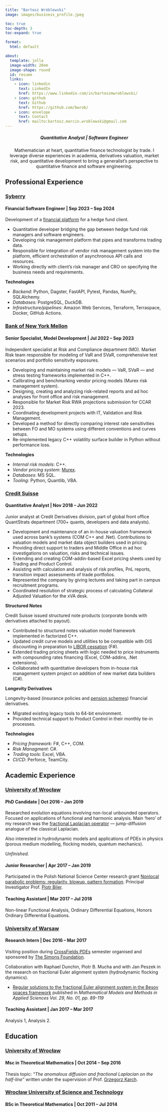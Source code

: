 ```yaml
---
title: "Bartosz Wróblewski"
image: images/business_profile.jpeg

toc: true
toc-depth: 3
toc-expand: true

format:
  html: default

about:
  template: jolla
  image-width: 20em
  image-shape: round
  id: resume
  links:
    - icon: linkedin
      text: LinkedIn
      href: https://www.linkedin.com/in/bartoszmwroblewski/
    - icon: github
      text: Github
      href: https://github.com/bwrob/
    - icon: envelope
      text: Contact
      href: mailto:bartosz.marcin.wroblewski@gmail.com
---
```


::: {#resume}
<center>

##### Quantitative Analyst \| Software Engineer

Mathematician at heart, quantitative finance technologist by trade.
I leverage diverse experiences in academia, derivatives valuation, market risk,
and quantitative development to bring a generalist's perspective to quantitative finance and software engineering.

</center>
:::

## Professional Experience

### [Syberry](https://www.syberry.com/)

#### Financial Software Engineer \| Sep 2023 -- Sep 2024

Development of a [financial platform](https://www.syberry.com/case-studies/game-changing-financial-platform/) for a hedge fund client.

-   Quantitative developer bridging the gap between hedge fund risk managers and software engineers.
-   Developing risk management platform that pipes and transforms trading data.
-   Responsible for integration of vendor risk management system into the platform, efficient orchestration of asynchronous API calls and resources.
-   Working directly with client's risk manager and CRO on specifying the business needs and requirements.

**Technologies**

-   *Backend*: Python, Dagster, FastAPI, Pytest, Pandas, NumPy, SQLAlchemy.
-   *Databases*: PostgreSQL, DuckDB.
-   *Infrastructure/pipelines*: Amazon Web Services, Terraform, Terraspace, Docker, GitHub Actions.

### [Bank of New York Mellon](https://www.bnymellon.com/)

#### Senior Specialist, Model Development \| Jul 2022 -- Sep 2023

Independent specialist at Risk and Compliance department (MO). Market Risk team responsible for modeling of VaR and SVaR, comprehensive test scenarios and portfolio sensitivity exposures.

-   Developing and maintaining market risk models --- VaR, SVaR --- and stress testing frameworks implemented in C++.
-   Calibrating and benchmarking vendor pricing models (Murex risk management system).
-   Designing, creating and analyzing risk-related reports and ad hoc analyses for front office and risk management.
-   Responsible for Market Risk RWA projections submission for CCAR 2023.
-   Coordinating development projects with IT, Validation and Risk Management.
-   Developed a method for directly comparing interest rate sensitivities between FO and MO systems using different conventions and curves setups.
-   Re-implemented legacy C++ volatility surface builder in Python without performance loss.

**Technologies**

-   *Internal risk models*: C++.
-   *Vendor pricing system*: [Murex](https://www.murex.com/en).
-   *Databases*: MS SQL.
-   *Tooling*: Python, Quantlib, VBA.

### [Credit Suisse](https://www.credit-suisse.com/)

#### Quantitative Analyst \| Nov 2018 -- Jun 2022

Junior analyst at Credit Derivatives division, part of global front office QuantStrats department (700+ quants, developers and data analysts).

-   Development and maintenance of an in-house valuation framework used across bank's systems (COM C++ and .Net). Contributions to valuation models and market data object builders used in pricing.
-   Providing direct support to traders and Middle Office in ad hoc investigations on valuation, risks and technical issues.
-   Extending and creating COM-addin-based Excel pricing sheets used by Trading and Product Control.
-   Assisting with calculation and analysis of risk profiles, PnL reports, transition impact assessments of trade portfolios.
-   Represented the company by giving lectures and taking part in campus recruitment programs.
-   Coordinated resolution of strategic process of calculating Collateral Adjusted Valuation for the xVA desk.

**Structured Notes**

Credit Suisse issued structured note products (corporate bonds with derivatives attached to payout).

-   Contributed to structured notes valuation model framework implemented in factorized C++.
-   Updated credit curve models and utilities to be compatible with OIS discounting in preparation to [LIBOR cessation](https://www.forbes.com/advisor/investing/what-is-libor/) (F#).
-   Extended trading pricing sheets with logic needed to price instruments with compounding rates financing (Excel, COM-addins, .Net extensions).
-   Collaborated with quantitative developers from in-house risk management system project on addition of new market data builders (C#).

**Longevity Derivatives**

Longevity-based (insurance policies and [pension schemes](https://www.independent.co.uk/news/business/news/itv-pays-credit-suisse-to-take-on-the-risk-on-its-pension-scheme-2342304.html)) financial derivatives.

-   Migrated existing legacy tools to 64-bit environment.
-   Provided technical support to Product Control in their monthly tie-in processes.

**Technologies**

-   *Pricing framework*: F#, C++, COM.
-   *Risk Managment*: C#.
-   *Trading tools*: Excel, VBA.
-   *CI/CD*: Perforce, TeamCity.

## Academic Experience

### [University of Wrocław](https://www.math.uni.wroc.pl/)

#### PhD Candidate \| Oct 2016 -- Jan 2019

Researched evolution equations involving non-local unbounded operators. Focused on applications of functional and harmonic analysis. Main 'hero' of my research was the [fractional Laplacian operator](https://en.wikipedia.org/wiki/Fractional_Laplacian) --- jump-diffusion analogue of the classical Laplacian.

Also interested in hydrodynamic models and applications of PDEs in physics (porous medium modelling, flocking models, quantum mechanics).

*Unfinished.*

#### Junior Researcher \| Apr 2017 -- Jan 2019

Participated in the Polish National Science Center research grant [Nonlocal parabolic problems: regularity, blowup, pattern formation](https://projekty.ncn.gov.pl/en/index.php?projekt_id=352757). Principal Investigator Prof. [Piotr Biler](http://www.math.uni.wroc.pl/~biler/).

#### Teaching Assistant \| Mar 2017 -- Jul 2018

Non-linear Functional Analysis, Ordinary Differential Equations, Honors Ordinary Differential Equations.

### [University of Warsaw](https://www.mimuw.edu.pl/en/studies/)

#### Research Intern \| Dec 2016 -- Mar 2017

Visiting position during [CrossFields PDEs](https://crossfields.impan.pl/index.html) semester organised and sponsored by [The Simons Foundation](https://www.simonsfoundation.org/).

Collaboration with Raphael Dunchin, Piotr B. Mucha and with Jan Peszek in the research on fractional Euler alignment system (hydrodynamic flocking dynamics).

-   [Regular solutions to the fractional Euler alignment system in the Besov spaces framework](https://arxiv.org/abs/1804.07611) published in *Mathematical Models and Methods in Applied Sciences Vol. 29, No. 01, pp. 89-119*

#### Teaching Assistant \| Jan 2017 -- Mar 2017

Analysis 1, Analysis 2.

## Education

### [University of Wrocław](https://www.math.uni.wroc.pl/)

#### Msc in Theoretical Mathematics \| Oct 2014 -- Sep 2016

Thesis topic: *"The anomalous diffusion and fractional Laplacian on the half-line"* written under the supervision of Prof. [Grzegorz Karch](https://karch.math.uni.wroc.pl/).

### [Wrocław University of Science and Technology](https://wmat.pwr.edu.pl)

#### BSc in Theoretical Mathematics \| Oct 2011 -- Jul 2014
